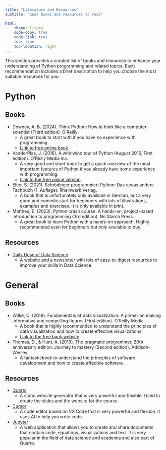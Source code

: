 ```yaml
---
title: "Literature and Resources"
subtitle: "Good books and resources to read"

html:
    theme: litera
    code-copy: true
    code-link: true
    toc: true
    toc-location: right
---
```


This section provides a curated list of books and resources to enhance your understanding of Python programming and related topics. Each recommendation includes a brief description to help you choose the most suitable resources for you.

# Python

## Books

- Downey, A. B. (2024). Think Python: How to think like a computer scientist (Third edition). O’Reilly.
    - A great book to start with if you have no experience with programming.
    - [Link to free online book](https://greenteapress.com/wp/think-python-3rd-edition/)
- VanderPlas, J. (2016). A whirlwind tour of Python (August 2016, First edition). O’Reilly Media Inc.
    - A very good and short book to get a quick overview of the most important features of Python if you already have some experience with programming.
    - [Link to the free online version](https://jakevdp.github.io/WhirlwindTourOfPython/)
- Elter, S. (2021). Schrödinger programmiert Python: Das etwas andere Fachbuch (1. Auflage). Rheinwerk Verlag.
    - A book that is unfortunately only available in German, but a very good and comedic start for beginners with lots of illustrations, examples and exercises. It is only available in print.
- Matthes, E. (2023). Python crash course: A hands-on, project-based introduction to programming (3rd edition). No Starch Press.
    - A great book to learn Python with a hands-on approach. Highly recommended even for beginners but only available to buy.

## Resources

- [Daily Dose of Data Science](https://www.dailydoseofds.com)
    - A website and a newsletter with lots of easy-to-digest resources to improve your skills in Data Science.

# General

## Books

- Wilke, C. (2019). Fundamentals of data visualization: A primer on making informative and compelling figures (First edition). O’Reilly Media.
    - A book that is highly recommended to understand the principles of data visualization and how to create effective visualizations.
    - [Link to the free book website](https://clauswilke.com/dataviz/)
- Thomas, D., & Hunt, A. (2019). The pragmatic programmer, 20th anniversary edition: Journey to mastery (Second edition). Addison-Wesley.
    - A fantasticbook to understand the principles of software development and how to create effective software.

## Resources

- [Quarto](https://quarto.org)
    - A static website generator that is very powerful and flexible. Used to create the slides and the website for the course.
- [Cursor](https://cursor.sh)
    - A code editor based on VS Code that is very powerful and flexible. It uses AI to help you write code.
- [Jupyter](https://jupyter.org)
    - A web application that allows you to create and share documents that contain code, equations, visualizations and text. It is very popular in the field of data science and academia and also part of Quarto.
    